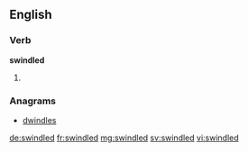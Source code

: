 ==English==

===Verb===
'''swindled'''

# {{past of|swindle}}

===Anagrams===
* [[dwindles#English|dwindles]]

[[de:swindled]]
[[fr:swindled]]
[[mg:swindled]]
[[sv:swindled]]
[[vi:swindled]]